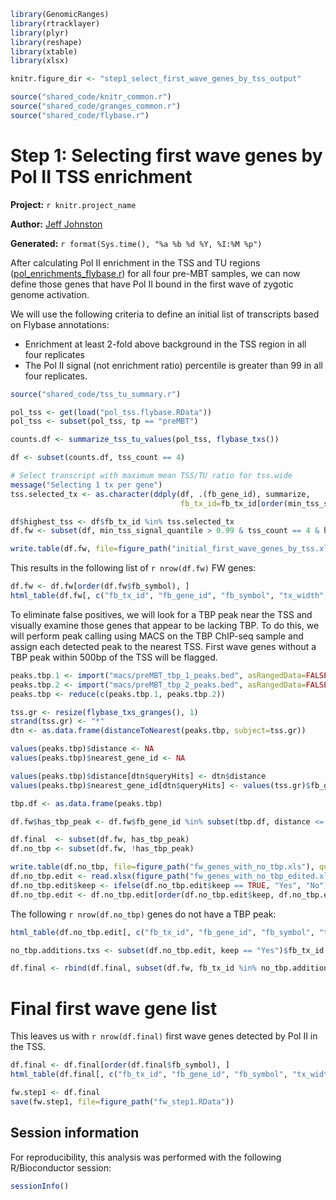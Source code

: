 ``` r
library(GenomicRanges)
library(rtracklayer)
library(plyr)
library(reshape)
library(xtable)
library(xlsx)

knitr.figure_dir <- "step1_select_first_wave_genes_by_tss_output"

source("shared_code/knitr_common.r")
source("shared_code/granges_common.r")
source("shared_code/flybase.r")
````
# Step 1: Selecting first wave genes by Pol II TSS enrichment

**Project:** `r knitr.project_name`

**Author:** [Jeff Johnston](mailto:jjj@stowers.org)

**Generated:** `r format(Sys.time(), "%a %b %d %Y, %I:%M %p")`

After calculating Pol II enrichment in the TSS and TU regions ([pol_enrichments_flybase.r](pol_enrichments_flybase.r)) for all four pre-MBT samples, we can now define those genes that have Pol II bound in the first wave of zygotic genome activation.

We will use the following criteria to define an initial list of transcripts based on Flybase annotations:

* Enrichment at least 2-fold above background in the TSS region in all four replicates
* The Pol II signal (not enrichment ratio) percentile is greater than 99 in all four replicates.

``` r

source("shared_code/tss_tu_summary.r")

pol_tss <- get(load("pol_tss.flybase.RData"))
pol_tss <- subset(pol_tss, tp == "preMBT")

counts.df <- summarize_tss_tu_values(pol_tss, flybase_txs())

df <- subset(counts.df, tss_count == 4)

# Select transcript with maximum mean TSS/TU ratio for tss.wide
message("Selecting 1 tx per gene")
tss.selected_tx <- as.character(ddply(df, .(fb_gene_id), summarize, 
                                      fb_tx_id=fb_tx_id[order(min_tss_signal_quantile, mean_tu, decreasing=TRUE)[1]])$fb_tx_id)

df$highest_tss <- df$fb_tx_id %in% tss.selected_tx
df.fw <- subset(df, min_tss_signal_quantile > 0.99 & tss_count == 4 & highest_tss == TRUE)

write.table(df.fw, file=figure_path("initial_first_wave_genes_by_tss.xls"), quote=F, sep="\t", row.names=F, col.names=T)
````

This results in the following list of `r nrow(df.fw)` FW genes:

``` r
df.fw <- df.fw[order(df.fw$fb_symbol), ]
html_table(df.fw[, c("fb_tx_id", "fb_gene_id", "fb_symbol", "tx_width", "mean_si")])
````

To eliminate false positives, we will look for a TBP peak near the TSS and visually examine those genes that appear to be lacking TBP. To do this, we will perform peak calling using MACS on the TBP ChIP-seq sample and assign each detected peak to the nearest TSS. First wave genes without a TBP peak within 500bp of the TSS will be flagged.

``` r

peaks.tbp.1 <- import("macs/preMBT_tbp_1_peaks.bed", asRangedData=FALSE)
peaks.tbp.2 <- import("macs/preMBT_tbp_2_peaks.bed", asRangedData=FALSE)
peaks.tbp <- reduce(c(peaks.tbp.1, peaks.tbp.2))

tss.gr <- resize(flybase_txs_granges(), 1)
strand(tss.gr) <- "*"
dtn <- as.data.frame(distanceToNearest(peaks.tbp, subject=tss.gr))

values(peaks.tbp)$distance <- NA
values(peaks.tbp)$nearest_gene_id <- NA

values(peaks.tbp)$distance[dtn$queryHits] <- dtn$distance
values(peaks.tbp)$nearest_gene_id[dtn$queryHits] <- values(tss.gr)$fb_gene_id[dtn$subjectHits]

tbp.df <- as.data.frame(peaks.tbp)

df.fw$has_tbp_peak <- df.fw$fb_gene_id %in% subset(tbp.df, distance <= 500)$nearest_gene_id

df.final  <- subset(df.fw, has_tbp_peak)
df.no_tbp <- subset(df.fw, !has_tbp_peak)

write.table(df.no_tbp, file=figure_path("fw_genes_with_no_tbp.xls"), quote=F, sep="\t", row.names=F, col.names=T)
df.no_tbp.edit <- read.xlsx(figure_path("fw_genes_with_no_tbp_edited.xlsx"), sheetIndex=1, stringsAsFactors=F, header=T)
df.no_tbp.edit$keep <- ifelse(df.no_tbp.edit$keep == TRUE, "Yes", "No")
df.no_tbp.edit <- df.no_tbp.edit[order(df.no_tbp.edit$keep, df.no_tbp.edit$fb_symbol, decreasing=TRUE), ]
````

The following `r nrow(df.no_tbp)` genes do not have a TBP peak:

``` r
html_table(df.no_tbp.edit[, c("fb_tx_id", "fb_gene_id", "fb_symbol", "tx_width", "mean_si", "keep", "notes")])
````
``` r

no_tbp.additions.txs <- subset(df.no_tbp.edit, keep == "Yes")$fb_tx_id

df.final <- rbind(df.final, subset(df.fw, fb_tx_id %in% no_tbp.additions.txs))
````

# Final first wave gene list

This leaves us with `r nrow(df.final)` first wave genes detected by Pol II in the TSS. 

``` r
df.final <- df.final[order(df.final$fb_symbol), ]
html_table(df.final[, c("fb_tx_id", "fb_gene_id", "fb_symbol", "tx_width", "mean_si")])
````

``` r
fw.step1 <- df.final
save(fw.step1, file=figure_path("fw_step1.RData"))
````

## Session information

For reproducibility, this analysis was performed with the following R/Bioconductor session:

``` r
sessionInfo()
````

